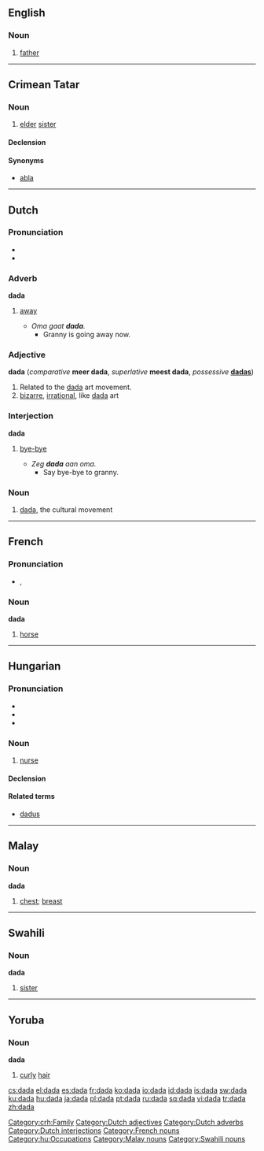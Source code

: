 {{wikipedia}}
{{also|Dada|đa đa}}
==English==

===Noun===
{{en-noun}}

# {{child language}} [[father]]

----

==Crimean Tatar==

===Noun===
{{infl|crh|noun}} {{context|Northern dialect}}

# [[elder]] [[sister]]

====Declension====
{{crh-latin-noun|nıñ|ğa|nı|da|dan}}

====Synonyms====

* [[abla]]

[[Category:crh:Family]]

----

==Dutch==

===Pronunciation===
* {{IPA|/ˈdɑdɑ/|lang=nl}}
* {{rhymes|dɑ|lang=nl}}

===Adverb===
'''dada'''

# {{context|child language}} [[away]]
#* ''Oma gaat '''dada'''.''
#** Granny is going away now.

===Adjective===
'''dada''' (''comparative'' '''meer dada''', ''superlative'' '''meest dada''', ''possessive'' '''[[dadas]]''')

# Related to the [[#English|dada]] art movement.
# [[bizarre]], [[irrational]], like [[#English|dada]] art

===Interjection===
'''dada'''

# {{child language}} [[bye-bye]]
#* ''Zeg '''dada''' aan oma.''
#** Say bye-bye to granny.

===Noun===
{{nl-noun2|m|g2=f|g3=n|-|-}}

# [[#English|dada]], the cultural movement

[[Category:Dutch adjectives]]
[[Category:Dutch adverbs]]
[[Category:Dutch interjections]]

----

==French==

===Pronunciation===
* {{IPA|/da.da/|lang=fr}}, {{SAMPA|/da.da/}}

===Noun===
'''dada'''

# {{child language}} [[horse]]

[[Category:French nouns]]

----

==Hungarian==

===Pronunciation===
* {{IPA|/ˈdɒdɒ/|lang=hu}}
* {{hyphenation|da|da}}
* {{audio|Hu-dada.ogg|Audio}}

===Noun===
{{hu-noun|pl=dadák}}

# [[nurse]]

====Declension====
{{hu-decl-k-back|dad|á}}{{hu-pos-tok|dadá}}

====Related terms====
* [[dadus]]

[[Category:hu:Occupations]]

----

==Malay==

===Noun===
'''dada'''

# [[chest]]; [[breast]]

[[Category:Malay nouns]]

----

==Swahili==

===Noun===
'''dada'''

# [[sister]]

[[Category:Swahili nouns]]

----

==Yoruba==

===Noun===
'''dada'''

# [[curly]] [[hair]]

[[cs:dada]]
[[el:dada]]
[[es:dada]]
[[fr:dada]]
[[ko:dada]]
[[io:dada]]
[[id:dada]]
[[is:dada]]
[[sw:dada]]
[[ku:dada]]
[[hu:dada]]
[[ja:dada]]
[[pl:dada]]
[[pt:dada]]
[[ru:dada]]
[[sq:dada]]
[[vi:dada]]
[[tr:dada]]
[[zh:dada]]